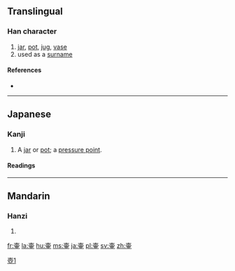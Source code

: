 {{also|壺}}
==Translingual==

===Han character===
{{Han char|rn=33|rad=士|as=08|sn=11|four=|canj=GBLM,XGBLM}}

# [[jar]], [[pot]], [[jug]], [[vase]]
# used as a [[surname]]

====References====
* {{Han ref|kx=0243.080|dkj=05662|dj=0483.170|hdz=10458.080|uh=58F7|ud=22775}}

----

==Japanese==
{{ja-forms|[[壷]]|[[壶]]|[[壺]]}}
===Kanji===
{{ja-kanji|grade=uc|style=s|kyu=壺|rs=士08}}

# A [[jar]] or [[pot]]; a [[pressure point]].

====Readings====
{{ja-readings
|on=[[こ]] (ko)
|kun=[[つぼ]] (tsubo)
}}

----

==Mandarin==

===Hanzi===
{{cmn-hanzi|pin=[[hú]] ([[hu2]])|wg=hu<sup>2</sup>}}

# {{defn|lang=cmn|sort=士08}}

[[Category:CJKV characters simplified differently in Japan and China|壺1]]

[[fr:壷]]
[[la:壷]]
[[hu:壷]]
[[ms:壷]]
[[ja:壷]]
[[pl:壷]]
[[sv:壷]]
[[zh:壷]]